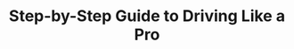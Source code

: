 ---
title: 'Step-by-Step Guide to Driving Like a Pro'
description: 'Discover the specific steps for driving like a pro'
icon: 'car'
sidebarTitle: "Road rules"
---
